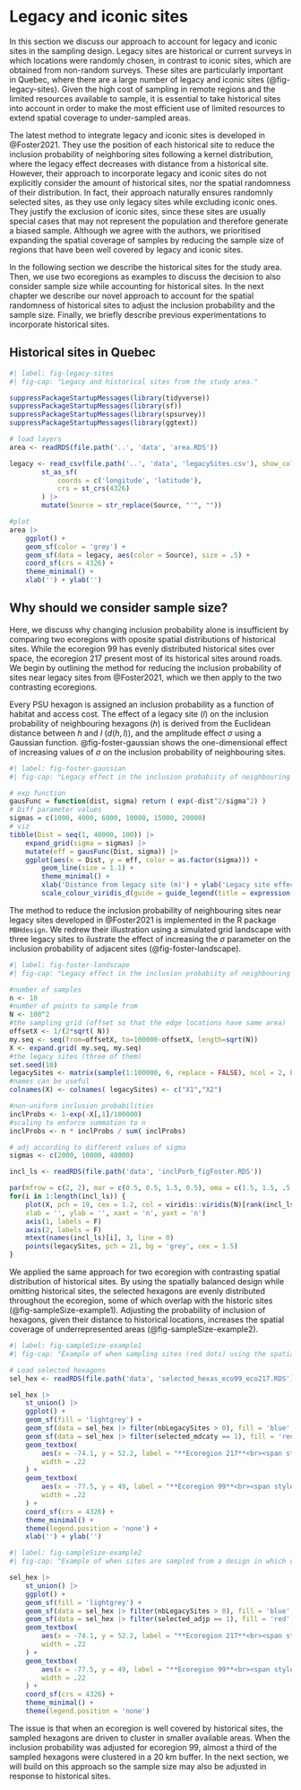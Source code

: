 # Legacy and iconic sites {#sec-legacy-sites}

In this section we discuss our approach to account for legacy and iconic sites in the sampling design.
Legacy sites are historical or current surveys in which locations were randomly chosen, in contrast to iconic sites, which are obtained from non-random surveys.
These sites are particularly important in Quebec, where there are a large number of legacy and iconic sites (@fig-legacy-sites).
Given the high cost of sampling in remote regions and the limited resources available to sample, it is essential to take historical sites into account in order to make the most efficient use of limited resources to extend spatial coverage to under-sampled areas.

The latest method to integrate legacy and iconic sites is developed in @Foster2021.
They use the position of each historical site to reduce the inclusion probability of neighboring sites following a kernel distribution, where the legacy effect decreases with distance from a historical site.
However, their approach to incorporate legacy and iconic sites do not explicitly consider the amount of historical sites, nor the spatial randomness of their distribution.
In fact, their approach naturally ensures randomnly selected sites, as they use only legacy sites while excluding iconic ones.
They justify the exclusion of iconic sites, since these sites are usually special cases that may not represent the population and therefore generate a biased sample.
Although we agree with the authors, we prioritised expanding the spatial coverage of samples by reducing the sample size of regions that have been well covered by legacy and iconic sites.

In the following section we describe the historical sites for the study area.
Then, we use two ecoregions as examples to discuss the decision to also consider sample size while accounting for historical sites.
In the next chapter we describe our novel approach to account for the spatial randomness of historical sites to adjust the inclusion probability and the sample size.
Finally, we briefly describe previous experimentations to incorporate historical sites.

## Historical sites in Quebec

```r
#| label: fig-legacy-sites
#| fig-cap: "Legacy and historical sites from the study area."

suppressPackageStartupMessages(library(tidyverse))
suppressPackageStartupMessages(library(sf))
suppressPackageStartupMessages(library(spsurvey))
suppressPackageStartupMessages(library(ggtext))

# load layers
area <- readRDS(file.path('..', 'data', 'area.RDS'))

legacy <- read_csv(file.path('..', 'data', 'legacySites.csv'), show_col_types = FALSE) |>
        st_as_sf(
            coords = c('longitude', 'latitude'),
            crs = st_crs(4326)
        ) |>
        mutate(Source = str_replace(Source, "'", ""))

#plot
area |>
    ggplot() +
    geom_sf(color = 'grey') +
    geom_sf(data = legacy, aes(color = Source), size = .5) +
    coord_sf(crs = 4326) +
    theme_minimal() +
    xlab('') + ylab('')
```


## Why should we consider sample size?

Here, we discuss why changing inclusion probability alone is insufficient by comparing two ecoregions with oposite spatial distributions of historical sites.
While the ecoregion 99 has evenly distributed historical sites over space, the ecoregion 217 present most of its historical sites around roads.
We begin by outlining the method for reducing the inclusion probability of sites near legacy sites from @Foster2021, which we then apply to the two contrasting ecoregions.

Every PSU hexagon is assigned an inclusion probability as a function of habitat and access cost.
The effect of a legacy site ($l$) on the inclusion probability of neighbouring hexagons ($h$) is derived from the Euclidean distance between $h$ and $l$ ($d(h, l)$), and the amplitude effect $\sigma$ using a Gaussian function.
@fig-foster-gaussian shows the one-dimensional effect of increasing values of $\sigma$ on the inclusion probability of neighbouring sites.

```r
#| label: fig-foster-gaussian
#| fig-cap: "Legacy effect in the inclusion probabiity of neighbouring sites in function their Euclian distance. Each line represents the effect range of legacy sites."

# exp function
gausFunc = function(dist, sigma) return ( exp(-dist^2/sigma^2) )
# Diff parameter values
sigmas = c(1000, 4000, 6000, 10000, 15000, 20000)
# viz
tibble(Dist = seq(1, 40000, 100)) |>
    expand_grid(sigma = sigmas) |>
    mutate(eff = gausFunc(Dist, sigma)) |>
    ggplot(aes(x = Dist, y = eff, color = as.factor(sigma))) +
        geom_line(size = 1.1) +
        theme_minimal() +
        xlab('Distance from legacy site (m)') + ylab('Legacy site effect') +
        scale_colour_viridis_d(guide = guide_legend(title = expression("" ~ sigma ~ "")))
```

The method to reduce the inclusion probability of neighbouring sites near legacy sites developed in @Foster2021 is implemented  in the R package `MBHdesign`.
We redrew their illustration using a simulated grid landscape with three legacy sites to ilustrate the effect of increasing the $\sigma$ parameter on the inclusion probability of adjacent sites (@fig-foster-landscape).

```r
#| label: fig-foster-landscape
#| fig-cap: "Legacy effect in the inclusion probabiity of neighbouring sites in function their Euclian distance. Each line represents the effect range of legacy sites."

#number of samples
n <- 10
#number of points to sample from
N <- 100^2
#the sampling grid (offset so that the edge locations have same area)
offsetX <- 1/(2*sqrt( N))
my.seq <- seq(from=offsetX, to=100000-offsetX, length=sqrt(N))
X <- expand.grid( my.seq, my.seq)
#the legacy sites (three of them)
set.seed(10)
legacySites <- matrix(sample(1:100000, 6, replace = FALSE), ncol = 2, byrow = TRUE)
#names can be useful
colnames(X) <- colnames( legacySites) <- c("X1","X2")

#non-uniform inclusion probabilities
inclProbs <- 1-exp(-X[,1]/100000)
#scaling to enforce summation to n
inclProbs <- n * inclProbs / sum( inclProbs)

# adj according to different values of sigma
sigmas <- c(2000, 10000, 40000)

incl_ls <- readRDS(file.path('data', 'inclPorb_figFoster.RDS'))

par(mfrow = c(2, 2), mar = c(0.5, 0.5, 1.5, 0.5), oma = c(1.5, 1.5, .5, 0), mgp = c(1.2, 0.2, 0), tck = -.008, cex = 0.8)
for(i in 1:length(incl_ls)) {
    plot(X, pch = 19, cex = 1.2, col = viridis::viridis(N)[rank(incl_ls[[i]])], 
    xlab = '', ylab = '', xaxt = 'n', yaxt = 'n')
    axis(1, labels = F)
    axis(2, labels = F)
    mtext(names(incl_ls)[i], 3, line = 0) 
    points(legacySites, pch = 21, bg = 'grey', cex = 1.5)
}
```

We applied the same approach for two ecoregion with contrasting spatial distribution of historical sites.
By using the spatially balanced design while omitting historical sites, the selected hexagons are evenly distributed throughout the ecoregion, some of which overlap with the historic sites (@fig-sampleSize-example1).
Adjusting the probability of inclusion of hexagons, given their distance to historical locations, increases the spatial coverage of underrepresented areas (@fig-sampleSize-example2).

```r
#| label: fig-sampleSize-example1
#| fig-cap: "Example of when sampling sites (red dots) using the spatially balanced design without taking historical sites into account. Ecoregion 99 and 207 are two examples of legacy sites in which the legacy sites (blue dots) are evenly and non-uniformly distributed in space, respectively."

# Load selected hexagons
sel_hex <- readRDS(file.path('data', 'selected_hexas_eco99_eco217.RDS'))

sel_hex |>
    st_union() |>
    ggplot() +
    geom_sf(fill = 'lightgrey') +
    geom_sf(data = sel_hex |> filter(nbLegacySites > 0), fill = 'blue', color = 'transparent', alpha = .55) +
    geom_sf(data = sel_hex |> filter(selected_mdcaty == 1), fill = 'red', color = 'transparent') +
    geom_textbox(
        aes(x = -74.1, y = 52.2, label = "**Ecoregion 217**<br><span style='color:red'>Sample size</span>: 46<br><span style='color:blue'>Legacy sites</span>: 96"),
        width = .22
    ) +
    geom_textbox(
        aes(x = -77.5, y = 49, label = "**Ecoregion 99**<br><span style='color:red'>Sample size</span>: 71<br><span style='color:blue'>Legacy sites</span>: 579"),
        width = .22
    ) +
    coord_sf(crs = 4326) +
    theme_minimal() +
    theme(legend.position = 'none') +
    xlab('') + ylab('')
```


```r
#| label: fig-sampleSize-example2
#| fig-cap: "Example of when sites are sampled from a design in which only the inclusion probability is adjusted when incorporating historical sites. Ecoregion 99 and 207 are two examples of legacy sites in which the legacy sites (blue dots) are evenly and non-uniformly distributed in space, respectively."

sel_hex |>
    st_union() |>
    ggplot() +
    geom_sf(fill = 'lightgrey') +
    geom_sf(data = sel_hex |> filter(nbLegacySites > 0), fill = 'blue', color = 'transparent', alpha = .55) +
    geom_sf(data = sel_hex |> filter(selected_adjp == 1), fill = 'red', color = 'transparent') +
    geom_textbox(
        aes(x = -74.1, y = 52.2, label = "**Ecoregion 217**<br><span style='color:red'>Sample size</span>: 46<br><span style='color:blue'>Legacy sites</span>: 96"),
        width = .22
    ) +
    geom_textbox(
        aes(x = -77.5, y = 49, label = "**Ecoregion 99**<br><span style='color:red'>Sample size</span>: 71<br><span style='color:blue'>Legacy sites</span>: 579"),
        width = .22
    ) +
    coord_sf(crs = 4326) +
    theme_minimal() +
    theme(legend.position = 'none')
```

The issue is that when an ecoregion is well covered by historical sites, the sampled hexagons are driven to cluster in smaller available areas.
When the inclusion probability was adjusted for ecoregion 99, almost a third of the sampled hexagons were clustered in a 20 km buffer.
In the next section, we will build on this approach so the sample size may also be adjusted in response to historical sites.
